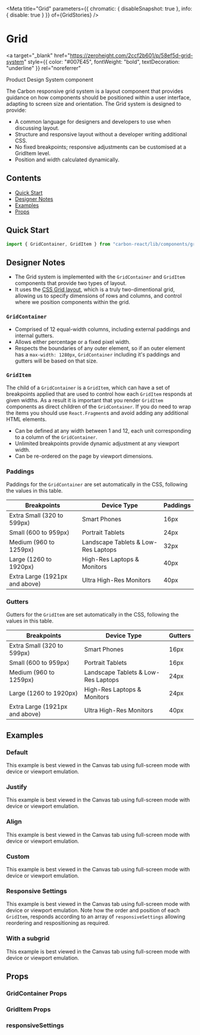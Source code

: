 

<Meta
  title="Grid"
  parameters={{ chromatic: { disableSnapshot: true }, info: { disable: true } }}
  of={GridStories}
/>

# Grid

<a
  target="_blank"
  href="https://zeroheight.com/2ccf2b601/p/58ef5d-grid-system"
  style={{ color: "#007E45", fontWeight: "bold", textDecoration: "underline" }}
  rel="noreferrer"
>
  Product Design System component
</a>

The Carbon responsive grid system is a layout component that provides guidance on how components should be positioned within a user interface, adapting to screen size and orientation.
The Grid system is designed to provide:

- A common language for designers and developers to use when discussing layout.
- Structure and responsive layout without a developer writing additional CSS.
- No fixed breakpoints; responsive adjustments can be customised at a GridItem level.
- Position and width calculated dynamically.

## Contents

- [Quick Start](#quick-start)
- [Designer Notes](#designer-notes)
- [Examples](#examples)
- [Props](#props)

## Quick Start

```javascript
import { GridContainer, GridItem } from "carbon-react/lib/components/grid";
```

## Designer Notes

- The Grid system is implemented with the `GridContainer` and `GridItem` components that provide two types of layout.
- It uses the [CSS Grid layout](https://developer.mozilla.org/en-US/docs/Web/CSS/CSS_Grid_Layout), which is a truly two-dimentional grid, allowing us to specify dimensions of rows and columns, and control where we position components within the grid.

### `GridContainer`

- Comprised of 12 equal-width columns, including external paddings and internal gutters.
- Allows either percentage or a fixed pixel width.
- Respects the boundaries of any outer element, so if an outer element has a `max-width: 1280px`, `GridContainer` including it's paddings and gutters will be based on that size.

### `GridItem`

The child of a `GridContainer` is a `GridItem`, which can have a set of breakpoints applied that are used to control how each `GridItem` responds at given widths.
As a result it is important that you render `GridItem` components as direct children of the `GridContainer`. If you do need to wrap the items you should use `React.Fragment`s and avoid adding any additional HTML elements.

- Can be defined at any width between 1 and 12, each unit corresponding to a column of the `GridContainer`.
- Unlimited breakpoints provide dynamic adjustment at any viewport width.
- Can be re-ordered on the page by viewport dimensions.

### Paddings

Paddings for the `GridContainer` are set automatically in the CSS, following the values in this table.

| Breakpoints                    | Device Type                         | Paddings |
| ------------------------------ | ----------------------------------- | -------- |
| Extra Small (320 to 599px)     | Smart Phones                        | 16px     |
| Small (600 to 959px)           | Portrait Tablets                    | 24px     |
| Medium (960 to 1259px)         | Landscape Tablets & Low-Res Laptops | 32px     |
| Large (1260 to 1920px)         | High-Res Laptops & Monitors         | 40px     |
| Extra Large (1921px and above) | Ultra High-Res Monitors             | 40px     |

### Gutters

Gutters for the `GridItem` are set automatically in the CSS, following the values in this table.

| Breakpoints                    | Device Type                         | Gutters |
| ------------------------------ | ----------------------------------- | ------- |
| Extra Small (320 to 599px)     | Smart Phones                        | 16px    |
| Small (600 to 959px)           | Portrait Tablets                    | 16px    |
| Medium (960 to 1259px)         | Landscape Tablets & Low-Res Laptops | 24px    |
| Large (1260 to 1920px)         | High-Res Laptops & Monitors         | 24px    |
| Extra Large (1921px and above) | Ultra High-Res Monitors             | 40px    |

## Examples

### Default

This example is best viewed in the Canvas tab using full-screen mode with device or viewport emulation.

<Canvas
  of={GridStories.Default}
/>

### Justify

This example is best viewed in the Canvas tab using full-screen mode with device or viewport emulation.

<Canvas
  of={GridStories.Justify}
/>

### Align

This example is best viewed in the Canvas tab using full-screen mode with device or viewport emulation.

<Canvas
  of={GridStories.Align}
/>

### Custom

This example is best viewed in the Canvas tab using full-screen mode with device or viewport emulation.

<Canvas
  of={GridStories.CustomSpacing}
/>

### Responsive Settings

This example is best viewed in the Canvas tab using full-screen mode with device or viewport emulation. Note how the order and position of each `GridItem`, responds according to an array of `responsiveSettings` allowing reordering and respositioning as required.

<Canvas
  of={GridStories.ResponsiveSettings}
/>

### With a subgrid

This example is best viewed in the Canvas tab using full-screen mode with device or viewport emulation.

<Canvas
  of={GridStories.SubGrid}
/>

## Props

### GridContainer Props

<ArgTypes of={GridContainerStories} />

### GridItem Props

<ArgTypes of={GridItemStories} />

### responsiveSettings

<ArgTypes of={GridStories} />